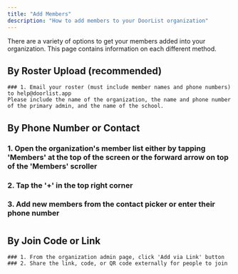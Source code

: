 ---
title: "Add Members"
description: "How to add members to your DoorList organization"
---

There are a variety of options to get your members added into your organization. This page contains information on each different method. 

## By Roster Upload (recommended)
    ### 1. Email your roster (must include member names and phone numbers) to help@doorlist.app
    Please include the name of the organization, the name and phone number of the primary admin, and the name of the school.

## By Phone Number or Contact 
### 1. Open the organization's member list either by tapping 'Members' at the top of the screen or the forward arrow on top of the 'Members' scroller
### 2. Tap the '+' in the top right corner
### 3. Add new members from the contact picker or enter their phone number
# 
## By Join Code or Link
    ### 1. From the organization admin page, click 'Add via Link' button
    ### 2. Share the link, code, or QR code externally for people to join

